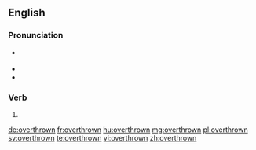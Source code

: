 ==English==

===Pronunciation===
* {{a|US}} {{IPA|/oʊ.vɚ.θɹoʊn/|lang=en}}
* {{audio|En-us-overthrown.ogg|Audio (US)|lang=en}}
* {{rhymes|əʊn|lang=en}}

===Verb===
{{head|en|past participle}}

# {{past participle of|overthrow|lang=en|nocat=1}}

[[de:overthrown]]
[[fr:overthrown]]
[[hu:overthrown]]
[[mg:overthrown]]
[[pl:overthrown]]
[[sv:overthrown]]
[[te:overthrown]]
[[vi:overthrown]]
[[zh:overthrown]]